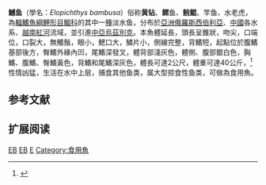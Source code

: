 {{Speciesbox
| taxon =  Elopichthys bambusa
| status = DD
| status_system = iucn3.1
| parent_authority = [[Pieter_Bleeker|Bleeker]], 1860
| binomial_authority = ([[John_Richardson_(naturalist)|J. Richardson]], 1845)
| synonyms =*''Leuciscus bambusa'',Richardson, 1845
*''Nasus dahuricus'',Basilewsky, 1855
*''Elopichthys dahuricus'',Basilewsky, 1855
*''Gymnognathus harmandi'',Sauvage, 1884
}}
'''鳡鱼'''（學名：''Elopichthys bambusa''）俗称'''黄钻'''、'''鳏'''鱼、'''鲩鲲'''、竿鱼、水老虎，為[[輻鰭魚綱|輻鰭魚綱]][[鯉形目|鯉形目]][[鯝科|鯝科]]的其中一[[種|種]]淡水鱼，分布於[[亞洲|亞洲]][[俄羅斯|俄羅斯]][[西伯利亞|西伯利亞]]、[[中國|中國]]各水系、[[越南|越南]][[紅河|紅河]]流域，並引進[[中亞|中亞]][[烏茲別克|烏茲別克]]。本魚體延長，頭長呈錐狀，吻尖，口端位，口裂大，無觸鬚，眼小，鰓口大，鱗片小，側線完整，背鰭短，起點位於腹鰭基部後方，臀鰭外緣內凹，尾鰭深發叉，體背部淺灰色，體側、腹部銀白色，胸鰭、腹鰭、臀鰭黃色，背鰭和尾鰭深灰色，體長可達2公尺，體重可達40公斤，<ref>{{cite web|url=http://wpbp.sinica.edu.tw/Summary/SpeciesSummary.php?id=12068&lang=chinese| title =Elopichthys bambusa}}</ref>性情凶猛，生活在水中上层，捕食其他鱼类，属大型掠食性鱼类，可做為食用魚。
== 参考文献 ==
{{reflist}}
== 扩展阅读 ==
{{refbegin}}
{{wikispecies-inline|Elopichthys bambusa|鳡}}
{{refend}}

{{Wikisource further reading}}

{{taxonbar}}
{{鯉形目小作品}}
[[Category:IUCN红色名录数据缺乏物种|EB]]
[[Category:鯝科|EB]]
[[Category:1845年描述的魚類|E]]
[[Category:食用魚|Category:食用魚]]